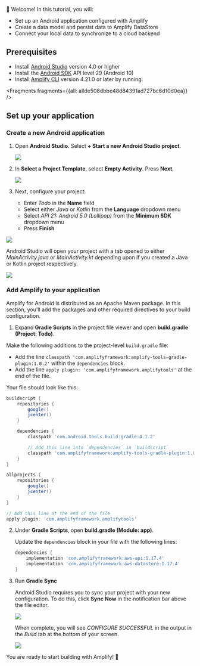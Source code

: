 
👋 Welcome! In this tutorial, you will:

- Set up an Android application configured with Amplify
- Create a data model and persist data to Amplify DataStore
- Connect your local data to synchronize to a cloud backend

## Prerequisites

- Install [Android Studio](https://developer.android.com/studio/index.html#downloads) version 4.0 or higher
- Install the [Android SDK](https://developer.android.com/studio/releases/platforms) API level 29 (Android 10)
- Install [Amplify CLI](/cli/cli) version 4.21.0 or later by running:




<Fragments fragments={{all: allde508dbbe48d84391ad727bc6d10d0ea}} />

## Set up your application

### Create a new Android application

1. Open **Android Studio**. Select **+ Start a new Android Studio project**.

    ![](/images/lib/getting-started/android/set-up-android-studio-welcome.png)

1. In **Select a Project Template**, select **Empty Activity**. Press **Next**.

    ![](/images/lib/getting-started/android/set-up-android-studio-select-project-template.png)

1. Next, configure your project:

    - Enter *Todo* in the **Name** field
    - Select either *Java* or *Kotlin* from the **Language** dropdown menu
    - Select *API 21: Android 5.0 (Lollipop)* from the **Minimum SDK** dropdown menu
    - Press **Finish**

  ![](/images/lib/getting-started/android/set-up-android-studio-configure-your-project-todo.png)

Android Studio will open your project with a tab opened to either *MainActivity.java* or *MainActivity.kt* depending upon if you created a Java or Kotlin project respectively.

![](/images/lib/getting-started/android/set-up-android-studio-successful-setup.png)

### Add Amplify to your application

Amplify for Android is distributed as an Apache Maven package. In this section, you'll add the packages and other required directives to your build configuration.

1. Expand **Gradle Scripts** in the project file viewer and open **build.gradle (Project: Todo)**.

  Make the following additions to the project-level `build.gradle` file:
  - Add the line `classpath 'com.amplifyframework:amplify-tools-gradle-plugin:1.0.2'` within the `dependencies` block.
  - Add the line `apply plugin: 'com.amplifyframework.amplifytools'` at the end of the file.

  Your file should look like this:

  ```groovy
  buildscript {
      repositories {
          google()
          jcenter()
      }

      dependencies {
          classpath 'com.android.tools.build:gradle:4.1.2'

          // Add this line into `dependencies` in `buildscript`
          classpath 'com.amplifyframework:amplify-tools-gradle-plugin:1.0.2'
      }
  }

  allprojects {
      repositories {
          google()
          jcenter()
      }
  }

  // Add this line at the end of the file
  apply plugin: 'com.amplifyframework.amplifytools'
  ```

2. Under **Gradle Scripts**, open **build.gradle (Module: app)**.

   Update the `dependencies` block in your file with the following lines:

   ```groovy
   dependencies {
       implementation 'com.amplifyframework:aws-api:1.17.4'
       implementation 'com.amplifyframework:aws-datastore:1.17.4'
   }
   ```

3. Run **Gradle Sync**

    Android Studio requires you to sync your project with your new configuration. To do this, click **Sync Now** in the notification bar above the file editor.

    ![](/images/lib/getting-started/android/set-up-android-studio-sync-gradle.png)

    When complete, you will see *CONFIGURE SUCCESSFUL* in the output in the *Build* tab at the bottom of your screen.

    ![](/images/lib/getting-started/android/set-up-android-studio-configure-successful.png)

You are ready to start building with Amplify! 🎉
